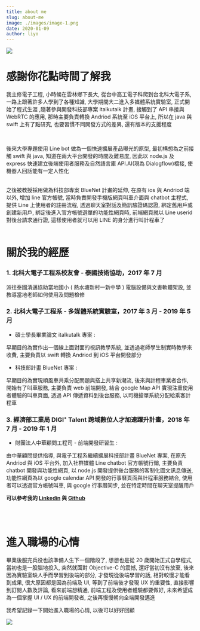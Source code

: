 ```yaml
---
title: about me
slug: about-me
image: ./images/image-1.png
date: 2020-01-09
author: liyo
---
```


![](images/shock.jpg)

# 感謝你花點時間了解我

我主修電子工程, 小時候在雲林鄉下長大, 從台中高工電子科爬到台北科大電子系, 一路上跟著許多人學到了各種知識, 大學期間大二進入多媒體系統實驗室, 正式開始了程式生涯 ,隨著參與開發科技部專案 italkutalk 計畫, 接觸到了 API 串接與 WebRTC 的應用, 那時主要負責轉換 Andriod 系統至 iOS 平台上, 所以在 java 與 swift 上有了點研究, 也要習慣不同開發方式的差異, 還有版本的支援程度

<br />

後來大學專題使用 Line bot 做為一個快速擴展產品曝光的原型, 最初構想為之前接觸 swift 與 java, 知道在兩大平台開發的時間及難易度, 因此以 node.js 及 express 快速建立後端使用者服務及自然語言庫 API.AI(現為 Dialogflow)橋接, 使機器人回話能有一定人性化

<br />
之後被教授採用做為科技部專案 BlueNet 計畫的延伸, 在原有 ios 與 Andriod 端以外, 增加 line 官方帳號, 當時負責開發手機版網頁叫車介面與 chatbot 主程式, 提供 Line 上使用者的註冊流程, 透過聊天室對話及簡訊驗證碼認證, 綁定舊用戶或創建新用戶, 綁定後進入官方帳號選單的功能性網頁時, 前端網頁就以 Line userid 對後台請求通行證, 這樣使用者就可以用 LINE 的身分進行叫計程車了
<br />
<br />

# 關於我的經歷

### 1. 北科大電子工程系校友會 - 泰國技術協助，2017 年 7 月

派往泰國清邁協助當地國小 ( 熱水塘新村一新中學 ) 電腦設備與文書軟體架設, 並教導當地老師如何使用及問題檢修

### 2. 北科大電子工程系 - 多媒體系統實驗室，2017 年 3 月 - 2019 年 5 月

- 碩士學長畢業論文 italkutalk 專案 :

早期目的為實作出一個線上面對面的視訊教學系統, 並透過老師學生制實時教學來收費, 主要負責以 swift 轉換 Andriod 到 iOS 平台開發部分

- 科技部計畫 BlueNet 專案 :

早期目的為實現順風車共乘分配問題與搭上共享新潮流, 後來與計程車業者合作, 開始有了叫車服務, 主要負責 web 前端開發, 結合 google Map API 實現注重使用者體驗的叫車頁面, 透過 API 傳遞資料到後台服務, 以司機搶單系統分配給乘客計程車

### 3. 經濟部工業局 DIGI⁺ Talent 跨域數位人才加速躍升計畫，2018 年 7 月 - 2019 年 1 月

- 財團法人中華顧問工程司 - 前端開發研習生 :

由中華顧問提供指導, 與電子工程系繼續擴展科技部計畫 BlueNet 專案, 在原先 Andriod 與 iOS 平台外, 加入社群媒體 Line chatbot 官方帳號行銷, 主要負責 chatbot 開發與功能性網頁, 以 node.js 開發提供後台服務的客制化圖文訊息傳送, 功能性網頁為以 google calendar API 開發的行事曆頁面與計程車服務結合, 使用者可以透過官方帳號叫車, 與 google 行事曆同步, 並在特定時間在聊天室提醒用戶

**可以參考我的 [Linkedin](https://www.linkedin.com/in/liyo1242/) 與 [Github](https://github.com/liyo1242?tab=repositories)**

<br />
<br />

# 進入職場的心情

畢業後服完兵役也該準備人生下一個階段了, 想想也是從 20 歲開始正式自學程式, 當初也是一股腦地投入, 突然就面對 Objective-C 的震撼, 還好當初沒有放棄, 後來因為實驗室缺人手而學習到後端的部分, 才發現從後端學習的話, 相對較慢才能看到成果, 很大原因都是因為前端及 UI, 等到了前端後才發現 UX 的重要性, 直接影響到訂閱人數及評論, 看來前端想精通, 前端工程及使用者體驗都要做好, 未來希望成為一個掌握 UI / UX 的前端開發者, 之後再慢慢朝向全端開發邁進

我希望記錄一下開始進入職場的心情, 以後可以好好回顧

![](images/ninja.jpg)
